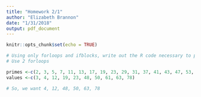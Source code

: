 ```yaml
---
title: "Homework 2/1"
author: "Elizabeth Brannon"
date: "1/31/2018"
output: pdf_document
---
```


```r
knitr::opts_chunk$set(echo = TRUE)
```

```r
# Using only forloops and ifblocks, write out the R code necessary to print only the elements from the values vector that are not prime
# Use 2 forloops

primes <-c(2, 3, 5, 7, 11, 13, 17, 19, 23, 29, 31, 37, 41, 43, 47, 53, 59, 61, 67, 71, 73, 79, 83, 89, 97)
values <-c(3, 4, 12, 19, 23, 48, 50, 61, 63, 78)

# So, we want 4, 12, 48, 50, 63, 78

```

